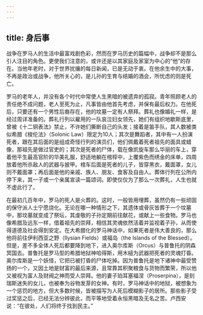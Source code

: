 ```yaml
---
---
---
```

title: 身后事
---




战争在罗马人的生活中最富戏剧色彩，然而在罗马历史的篇幅中，战争却不是那么引人注目的角色。更使我们注意的，或许还是以其家庭及家室为中心的“他”的存在。当他年老时，对于世界扰攘的每日新闻，已是无动于衷。在他余生中的大事，不再是政治或战争，他所关心的，是儿孙的生育与结婚的酒会，所忧虑的则是死亡。

罗马的老年人，并没有各个时代中常使人生黑暗的被遗弃的孤寂。青年照顾老人的责任绝不成问题，老人至死为止，凡事皆由他首先考虑，并保有最后权力。在他死后，只要还有一个男性后裔存在，他的坟墓一定有人祭拜。葬礼也像婚礼一样，是经过周详准备的。葬礼行列以雇用的一队哀泣妇女领先，她们有组织地歇斯底里，曾被《十二铜表法》禁止，不许她们撕断自己的头发；接着是笛手队，其人数被类似希腊《梭伦法》（Solonic Law）限定为10人；其次是舞蹈者，其中有一人扮演死者，跟在其后面的是组成奇怪行列的演员们，他们佩戴着死者祖先的面具或蜡像，那祖先是做过官吏的；其次是死者的尸体，载在像凯旋车那么华丽的车上，穿着他平生最高官阶的华美礼服，舒适地躺在棺椁中，上覆紫色而绣金的床单，四周放着他所杀敌人的武器与披甲。棺车后面是死者的儿子，皆穿黑衣，戴面罩，女儿则不戴面罩；再后面是他的亲戚、族人、朋友、食客及自由人。葬体行列在公所内停下来，其一子或一个亲属宣读一篇颂词。即使仅仅为了那么一次葬礼，人生也就不虚此行了。

在最初几百年中，罗马的死人是火葬的。这时，一般皆用埋葬，虽然仍有一些顽固的保守派人士宁愿烧化。无论在哪一种情形之下，其遗体或骨灰皆葬于一个坟墓中，那坟墓就变成了祭坛，其虔敬的子孙定期前往献花，或献上一些食物。罗马也像希腊及远东一样，借着祖先的崇拜，相信其灵魂依然活着并监视着子孙，从而使得道德及社会得到安定。在大希腊化的罗马神话中，如果死者是伟大善良的，那么他将前往伊利西亚之野（Ilysian Fields）或福岛（the Islands of the Blessed）。但是，差不多全体人死后都要降到地下，进入奥尔库斯（Orcus）与普鲁托的阴森冥国去。普鲁托是罗马型的希腊地狱神哈得斯，用木槌为武器把死者的灵魂打昏。奥尔库斯是一个妖怪，它把已被打昏的尸体吃掉。因为普鲁托是地下诸神中最受赞扬的一个，又因土地是财富的最后来源，且常靠其积聚粮食与货物而繁荣，所以他又被视为富人及财阀之神而受人崇拜。他的妻子珀耳塞福涅（Proserpina），是刻瑞斯迷失的女儿，也被奉为谷物发芽的女神。有时，罗马神话中的地狱，被想象为一个惩罚的地方，但大多数时候，皆被描写为人死后模糊影子的居所。那些影子受过奖惩之后，已经无法分辨彼此，而平等地受着永恒黑暗及无名之苦。卢西安说：“在彼处，人们将终于找到民主。”